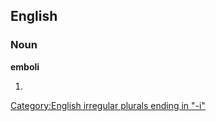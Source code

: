 ==English==

===Noun===
'''emboli'''

# {{plural of|[[embolus]]}}

[[Category:English irregular plurals ending in "-i"]]